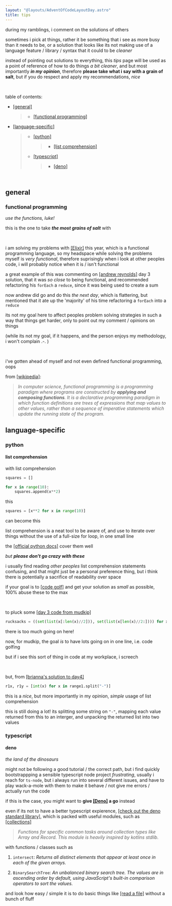 ```yaml
---
layout: "@layouts/AdventOfCodeLayoutDay.astro"
title: tips
---
```


during my ramblings, i comment on the solutions of others

sometimes i pick at things, rather it be something that i see
as more busy than it needs to be, or a solution that looks like
its not making use of a language feature / library / syntax
that it could to be _cleaner_

instead of pointing out solutions to everything, this _tips_
page will be used as a point of reference of how to do things
_a bit cleaner_, and but most importantly **_in my opinion_**,
therefore **please take what i say with a grain of salt**, but
if you do respect and apply my recommendations, _nice_

<br />

table of contents:

- [[general]](#general)
  > - [[functional programming]](#functional-programming)
- [[language-specific]](#language-specific)
  > - [[python]](#python)
  >   > - [[list comprehension]](#list-comprehension)
  > - [[typescript]](#typescript)
  >   > - [[deno]](#deno)

<br />

## general

### functional programming

_use the functions, luke!_

this is the one to take **_the most grains of salt_** with

<br />

i am solving my problems with [[Elixir]](https://elixir-lang.org/) this year,
which is a functional programming language, so my headspace while solving
the problems myself is _very functional_, therefore suprisingly when i
look at other peoples code, i will probably notice when it is / isn't
functional

a great example of this was commenting on [[andrew reynolds]](https://github.com/apreynolds1989/AdventOfCode2022/)
day 3 solution, that it was _so close_ to being functional, and recommended refactoring his `forEach`
a `reduce`, since it was being used to create a sum

now andrew did go and do this _the next day_, which is flattering,
but mentioned that it ate up the 'majority' of his time refactoring
a `forEach` into a `reduce`

its not my goal here to affect peoples problem solving strategies in such a way
that things get harder, only to point out my comment / opinions on things

(while its not my goal, if it happens, and the person enjoys my methodology, i
won't complain .-. )

<br />

i've gotten ahead of myself and not even defined functional programming, oops

from [[wikipedia]](https://en.wikipedia.org/wiki/Functional_programming):

> _In computer science, functional programming is
> a programming paradigm where programs are constructed by **applying and
> composing functions**. It is a declarative programming paradigm in which
> function definitions are trees of expressions that map values to other values,
> rather than a sequence of imperative statements which update the running
> state of the program._

## language-specific

### python

#### list comprehension

with list comprehension

```py
squares = []

for x in range(10):
    squares.append(x**2)
```

this

```py
squares = [x**2 for x in range(10)]
```

can become this

list comprehension is a neat tool to be aware of, and use to
iterate over things without the use of a full-size for loop, in one
small line

the [[official python docs]](https://docs.python.org/3/tutorial/datastructures.html#list-comprehensions)
cover them well

_but **please don't go crazy with these**_

i usually find reading _other peoples_ list comprehension statements
confusing, and that might just be a personal preference thing, but
i think there is potentially a sacrifice of readability over space

if your goal is to [[code golf]](https://en.wikipedia.org/wiki/Code_golf) and get
your solution as _small_ as possible, 100% abuse these to the max

<br />

to pluck some [[day 3 code from mudkip]](https://github.com/Mudkip/AdventOfCode/blob/main/2022/day03/3.py#L3)

```py
rucksacks = ((set(list(x[:len(x)//2])), set(list(x[len(x)//2:]))) for x in input)
```

there is too much going on here!

now, for mudkip, the goal _is_ to have lots going on in one line, i.e. code golfing

but if i see this sort of thing in code at my workplace, i screech

<br />

but, from [[brianna's solution to day4]](https://github.com/briannamcdonald/advent-of-code-2022/blob/main/day04/day4_part1.py#LL8C9-L8C55)

```py
r1x, r1y = [int(x) for x in range1.split("-")]
```

this is a _nice_, but more importantly in my opinion, _simple_ usage of list comprehension

this is still doing a lot! its splitting some string on `"-"`, mapping each value
returned from this to an interger, and unpacking the returned list into two values

### typescript

#### deno

_the land of the dinosaurs_

might not be following a good tutorial / the correct path, but i find quickly bootstrappping
a sensible typescript node project _frustrating_, usually i reach for `ts-node`, but i always
run into several different issues, and have to play wack-a-mole with them to make it behave /
not give me errors / actually run the code

if this is the case, you might want to **give [[Deno]](https://deno.land/) a go** instead

even if its not to have a better typescript expierence,
[[check out the deno standard library]](https://deno.land/std@0.167.0),
which is packed with useful modules, such as [[collections]](https://deno.land/std@0.167.0/collections/mod.ts)

> _Functions for specific common tasks around collection types like Array and Record. This module is heavily inspired by kotlins stdlib._

with functions / classes such as

1. `intersect`: _Returns all distinct elements that appear at least once in each of the given arrays._

2. `BinarySearchTree`: _An unbalanced binary search tree. The values are in ascending order by default, using JavaScript's built-in comparison operators to sort the values._

and look how easy / simple it is to do basic things like [[read a file]](https://deno.land/api@v1.28.3?s=Deno.open)
without a bunch of fluff
